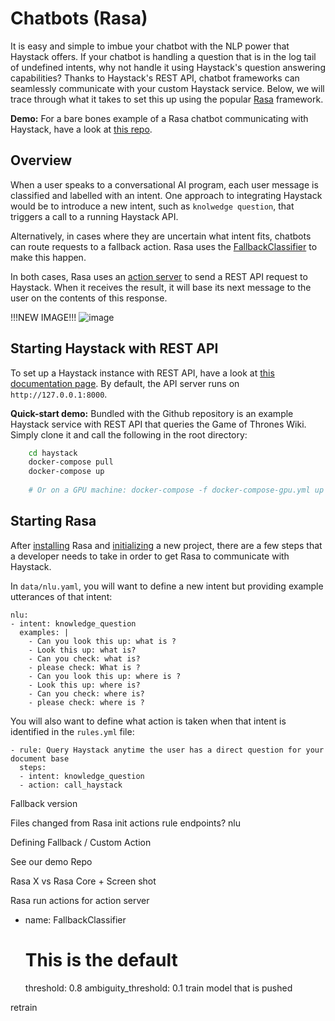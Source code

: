 # Chatbots (Rasa)

It is easy and simple to imbue your chatbot with the NLP power that Haystack offers.
If your chatbot is handling a question that is in the log tail of undefined intents, why not handle it using Haystack's question answering capabilities?
Thanks to Haystack's REST API, chatbot frameworks can seamlessly communicate with your custom Haystack service.
Below, we will trace through what it takes to set this up using the popular [Rasa](https://rasa.com/) framework.

<div className="max-w-xl bg-yellow-light-theme border-l-8 border-yellow-dark-theme px-6 pt-6 pb-4 my-4 rounded-md dark:bg-yellow-900">

**Demo:** For a bare bones example of a Rasa chatbot communicating with Haystack, have a look at [this repo](https://github.com/deepset-ai/rasa-haystack).

</div>

## Overview

When a user speaks to a conversational AI program, each user message is classified and labelled with an intent.
One approach to integrating Haystack would be to introduce a new intent, such as `knolwedge question`,
that triggers a call to a running Haystack API.

Alternatively, in cases where they are uncertain what intent fits, chatbots can route requests to a fallback action.
Rasa uses the [FallbackClassifier](https://rasa.com/docs/rasa/fallback-handoff/#nlu-fallback) to make this happen.

In both cases, Rasa uses an [action server](https://rasa.com/docs/action-server/) to send a REST API request to Haystack.
When it receives the result, it will base its next message to the user on the contents of this response.

!!!NEW IMAGE!!!
![image](https://user-images.githubusercontent.com/52320144/111071900-930f7c00-84d8-11eb-9105-b06ee4a4735b.png)

## Starting Haystack with REST API

To set up a Haystack instance with REST API, have a look at [this documentation page](/usage/rest-api).
By default, the API server runs on `http://127.0.0.1:8000`.

<div className="max-w-xl bg-yellow-light-theme border-l-8 border-yellow-dark-theme px-6 pt-6 pb-4 my-4 rounded-md dark:bg-yellow-900">

**Quick-start demo:** Bundled with the Github repository is an example Haystack service with REST API that queries the Game of Thrones Wiki.
Simply clone it and call the following in the root directory:

``` bash
    cd haystack
    docker-compose pull
    docker-compose up
    
    # Or on a GPU machine: docker-compose -f docker-compose-gpu.yml up
```

</div>

## Starting Rasa

After [installing](https://rasa.com/docs/rasa/installation) Rasa and [initializing](https://rasa.com/docs/rasa/command-line-interface/#rasa-init) a new project,
there are a few steps that a developer needs to take in order to get Rasa to communicate with Haystack.

In `data/nlu.yaml`, you will want to define a new intent but providing example utterances of that intent:
```
nlu:
- intent: knowledge_question
  examples: |
    - Can you look this up: what is ?
    - Look this up: what is?
    - Can you check: what is?
    - please check: What is ?
    - Can you look this up: where is ?
    - Look this up: where is?
    - Can you check: where is?
    - please check: where is ?
````

You will also want to define what action is taken when that intent is identified in the `rules.yml` file:
```
- rule: Query Haystack anytime the user has a direct question for your document base
  steps:
  - intent: knowledge_question
  - action: call_haystack
```

Fallback version


Files changed from Rasa init
actions
rule
endpoints?
nlu

Defining Fallback / Custom Action

See our demo Repo

Rasa X vs Rasa Core + Screen shot

Rasa run actions for action server


   - name: FallbackClassifier
     # This is the default
     threshold: 0.8
     ambiguity_threshold: 0.1
train
model that is pushed



retrain